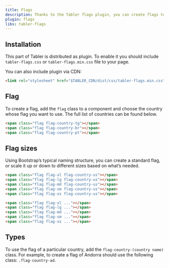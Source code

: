 ```yaml
---
title: Flags
description: Thanks to the Tabler flags plugin, you can create flags to visually represent countries or languages. Flags are often used in forms, as an element of a delivery address, phone number dialling code and many more.
plugin: flags
libs: tabler-flags
---
```


## Installation

This part of Tabler is distributed as plugin. To enable it you should include `tabler-flags.css` or `tabler-flags.min.css` file to your page.

You can also include plugin via CDN:

```html
<link rel="stylesheet" href="$TABLER_CDN/dist/css/tabler-flags.min.css">
```

## Flag

To create a flag, add the `flag` class to a component and choose the country whose flag you want to use. The full list of countries can be found below.

```html example centered separated plugins="flags"
<span class="flag flag-country-tg"></span>
<span class="flag flag-country-br"></span>
<span class="flag flag-country-pt"></span>
```

## Flag sizes

Using Bootstrap’s typical naming structure, you can create a standard flag, or scale it up or down to different sizes based on what’s needed.

```html example centered separated plugins="flags"
<span class="flag flag-xl flag-country-us"></span>
<span class="flag flag-lg flag-country-us"></span>
<span class="flag flag-md flag-country-us"></span>
<span class="flag flag-sm flag-country-us"></span>
<span class="flag flag-xs flag-country-us"></span>
```

```html
<span class="flag flag-xl ..."></span>
<span class="flag flag-lg ..."></span>
<span class="flag flag-md ..."></span>
<span class="flag flag-sm ..."></span>
<span class="flag flag-xs ..."></span>
```

## Types

To use the flag of a particular country, add the `flag-country-(country name)` class. For example, to create a flag of Andorra should use the following class: `.flag-country-ad`.

<FlagsTable />
